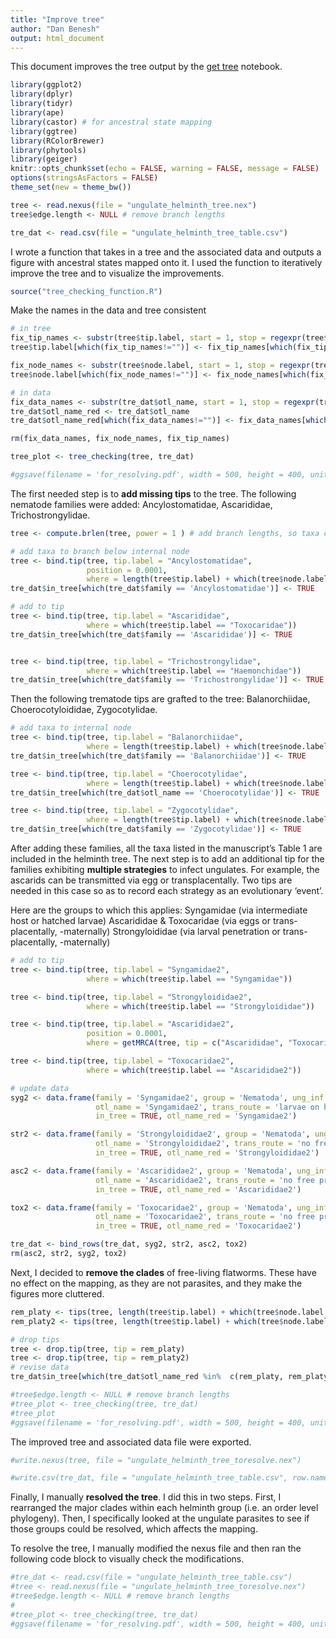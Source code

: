 ---
title: "Improve tree"
author: "Dan Benesh"
output: html_document
---

This document improves the tree output by the [get tree](getting_taxonomy_helminth_tree.Rmd) notebook.

```{r setup, include=FALSE}
library(ggplot2)
library(dplyr)
library(tidyr)
library(ape)
library(castor) # for ancestral state mapping
library(ggtree)
library(RColorBrewer)
library(phytools)
library(geiger)
knitr::opts_chunk$set(echo = FALSE, warning = FALSE, message = FALSE)
options(stringsAsFactors = FALSE)
theme_set(new = theme_bw())
```

```{r get tree}
tree <- read.nexus(file = "ungulate_helminth_tree.nex")
tree$edge.length <- NULL # remove branch lengths
```

```{r get data}
tre_dat <- read.csv(file = "ungulate_helminth_tree_table.csv")
```

I wrote a function that takes in a tree and the associated data and outputs a figure with ancestral states mapped onto it. I used the function to iteratively improve the tree and to visualize the improvements.

```{r}
source("tree_checking_function.R")
```

Make the names in the data and tree consistent

```{r}
# in tree
fix_tip_names <- substr(tree$tip.label, start = 1, stop = regexpr(tree$tip.label, pattern = "_") - 1 )
tree$tip.label[which(fix_tip_names!="")] <- fix_tip_names[which(fix_tip_names!="")]

fix_node_names <- substr(tree$node.label, start = 1, stop = regexpr(tree$node.label, pattern = "_") - 1 )
tree$node.label[which(fix_node_names!="")] <- fix_node_names[which(fix_node_names!="")]

# in data
fix_data_names <- substr(tre_dat$otl_name, start = 1, stop = regexpr(tre_dat$otl_name, pattern = "_") - 1 )
tre_dat$otl_name_red <- tre_dat$otl_name
tre_dat$otl_name_red[which(fix_data_names!="")] <- fix_data_names[which(fix_data_names!="")]

rm(fix_data_names, fix_node_names, fix_tip_names)
```


```{r}
tree_plot <- tree_checking(tree, tre_dat)

#ggsave(filename = 'for_resolving.pdf', width = 500, height = 400, units = "mm")
```

The first needed step is to **add missing tips** to the tree. The following nematode families were added: Ancylostomatidae, Ascarididae, Trichostrongylidae.

```{r}
tree <- compute.brlen(tree, power = 1 ) # add branch lengths, so taxa can be add along branch, not just at node

# add taxa to branch below internal node
tree <- bind.tip(tree, tip.label = "Ancylostomatidae", 
                 position = 0.0001,
                 where = length(tree$tip.label) + which(tree$node.label == "mrcaott46769ott67070"))
tre_dat$in_tree[which(tre_dat$family == 'Ancylostomatidae')] <- TRUE

# add to tip
tree <- bind.tip(tree, tip.label = "Ascarididae", 
                 where = which(tree$tip.label == "Toxocaridae"))
tre_dat$in_tree[which(tre_dat$family == 'Ascarididae')] <- TRUE


tree <- bind.tip(tree, tip.label = "Trichostrongylidae", 
                 where = which(tree$tip.label == "Haemonchidae"))
tre_dat$in_tree[which(tre_dat$family == 'Trichostrongylidae')] <- TRUE
```

Then the following trematode tips are grafted to the tree: Balanorchiidae, Choerocotyloididae, Zygocotylidae.

```{r}
# add taxa to internal node
tree <- bind.tip(tree, tip.label = "Balanorchiidae", 
                 where = length(tree$tip.label) + which(tree$node.label == "Paramphistomoidea"))
tre_dat$in_tree[which(tre_dat$family == 'Balanorchiidae')] <- TRUE

tree <- bind.tip(tree, tip.label = "Choerocotylidae", 
                 where = length(tree$tip.label) + which(tree$node.label == "Paramphistomoidea"))
tre_dat$in_tree[which(tre_dat$otl_name == 'Choerocotylidae')] <- TRUE

tree <- bind.tip(tree, tip.label = "Zygocotylidae", 
                 where = length(tree$tip.label) + which(tree$node.label == "Paramphistomoidea"))
tre_dat$in_tree[which(tre_dat$family == 'Zygocotylidae')] <- TRUE
```

After adding these families, all the taxa listed in the manuscript's Table 1 are included in the helminth tree. The next step is to add an additional tip for the families exhibiting **multiple strategies** to infect ungulates. For example, the ascarids can be transmitted via egg or transplacentally. Two tips are needed in this case so as to record each strategy as an evolutionary 'event'. 

Here are the groups to which this applies:
Syngamidae (via intermediate host or hatched larvae)
Ascarididae & Toxocaridae (via eggs or trans-placentally, -maternally)
Strongyloididae (via larval penetration or trans-placentally, -maternally)

```{r}
# add to tip
tree <- bind.tip(tree, tip.label = "Syngamidae2", 
                 where = which(tree$tip.label == "Syngamidae"))

tree <- bind.tip(tree, tip.label = "Strongyloididae2", 
                 where = which(tree$tip.label == "Strongyloididae"))

tree <- bind.tip(tree, tip.label = "Ascarididae2", 
                 position = 0.0001,
                 where = getMRCA(tree, tip = c("Ascarididae", "Toxocaridae")))

tree <- bind.tip(tree, tip.label = "Toxocaridae2", 
                 where = which(tree$tip.label == "Ascarididae2"))
```

```{r}
# update data
syg2 <- data.frame(family = 'Syngamidae2', group = 'Nematoda', ung_inf = TRUE,
                   otl_name = 'Syngamidae2', trans_route = 'larvae on herbage', 
                   in_tree = TRUE, otl_name_red = 'Syngamidae2')

str2 <- data.frame(family = 'Strongyloididae2', group = 'Nematoda', ung_inf = TRUE,
                   otl_name = 'Strongyloididae2', trans_route = 'no free propagule', 
                   in_tree = TRUE, otl_name_red = 'Strongyloididae2')

asc2 <- data.frame(family = 'Ascarididae2', group = 'Nematoda', ung_inf = TRUE,
                   otl_name = 'Ascarididae2', trans_route = 'no free propagule', 
                   in_tree = TRUE, otl_name_red = 'Ascarididae2')

tox2 <- data.frame(family = 'Toxocaridae2', group = 'Nematoda', ung_inf = TRUE,
                   otl_name = 'Toxocaridae2', trans_route = 'no free propagule', 
                   in_tree = TRUE, otl_name_red = 'Toxocaridae2')

tre_dat <- bind_rows(tre_dat, syg2, str2, asc2, tox2)
rm(asc2, str2, syg2, tox2)
```

Next, I decided to **remove the clades** of free-living flatworms. These have no effect on the mapping, as they are not parasites, and they make the figures more cluttered.

```{r}
rem_platy <- tips(tree, length(tree$tip.label) + which(tree$node.label == 'Rhabditophora'))
rem_platy2 <- tips(tree, length(tree$tip.label) + which(tree$node.label == 'Catenulida'))
```

```{r}
# drop tips
tree <- drop.tip(tree, tip = rem_platy)
tree <- drop.tip(tree, tip = rem_platy2)
# revise data
tre_dat$in_tree[which(tre_dat$otl_name_red %in%  c(rem_platy, rem_platy2))] <- FALSE
```

```{r}
#tree$edge.length <- NULL # remove branch lengths
#tree_plot <- tree_checking(tree, tre_dat)
#tree_plot
#ggsave(filename = 'for_resolving.pdf', width = 500, height = 400, units = "mm")
```

The improved tree and associated data file were exported.

```{r}
#write.nexus(tree, file = "ungulate_helminth_tree_toresolve.nex")
```
```{r}
#write.csv(tre_dat, file = "ungulate_helminth_tree_table.csv", row.names = F)
```

Finally, I manually **resolved the tree**. I did this in two steps. First, I rearranged the major clades within each helminth group (i.e. an order level phylogeny). Then, I specifically looked at the ungulate parasites to see if those groups could be resolved, which affects the mapping. 

To resolve the tree, I manually modified the nexus file and then ran the following code block to visually check the modifications.

```{r}
#tre_dat <- read.csv(file = "ungulate_helminth_tree_table.csv")
#tree <- read.nexus(file = "ungulate_helminth_tree_toresolve.nex")
#tree$edge.length <- NULL # remove branch lengths
#
#tree_plot <- tree_checking(tree, tre_dat)
#ggsave(filename = 'for_resolving.pdf', width = 500, height = 400, units = "mm")
```
